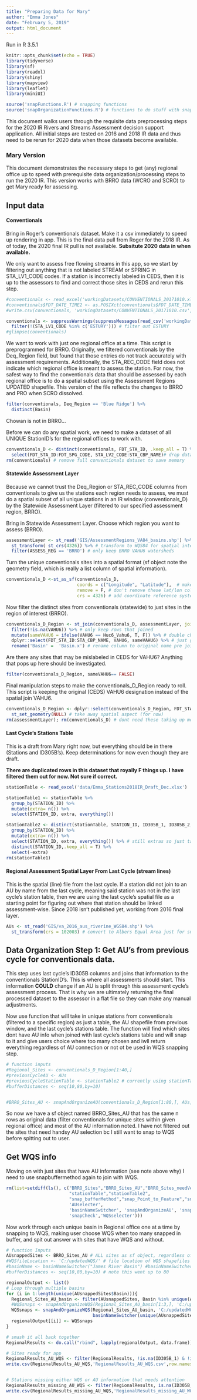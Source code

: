```yaml
---
title: "Preparing Data for Mary"
author: "Emma Jones"
date: "February 5, 2019"
output: html_document
---
```


Run in R 3.5.1

```r
knitr::opts_chunk$set(echo = TRUE)
library(tidyverse)
library(sf)
library(readxl)
library(shiny)
library(mapview)
library(leaflet)
library(miniUI)

source('snapFunctions.R') # snapping functions
source('snapOrganizationFunctions.R') # functions to do stuff with snapping functions
```

This document walks users through the requisite data preprocessing steps for the 2020 IR Rivers and Streams Assessment decision support application. All initial steps are tested on 2016 and 2018 IR data and thus need to be rerun for 2020 data when those datasets become available.


### Mary Version

This document demonstrates the necessary steps to get (any) regional office up to speed with prerequisite data organization/processing steps to run the 2020 IR. This version works with BRRO data (WCRO and SCRO) to get Mary ready for assessing.

## Input data

#### Conventionals
Bring in Roger's conventionals dataset. Make it a csv immediately to speed up rendering in app. This is the final data pull from Roger for the 2018 IR. As of today, the 2020 final IR pull is not available. **Subsitute 2020 data in when available.**

We only want to assess free flowing streams in this app, so we start by filtering out anything that is not labeled STREAM or SPRING in STA_LV1_CODE codes. If a station is incorrectly labeled in CEDS, then it is up to the assessors to find and correct those sites in CEDS and rerun this step.

```r
#conventionals <- read_excel('workingDatasets/CONVENTIONALS_20171010.xlsx',sheet = 'CONVENTIONALS')
#conventionals$FDT_DATE_TIME2 <- as.POSIXct(conventionals$FDT_DATE_TIME, format="%m/%d/%y %H:%M")
#write.csv(conventionals, 'workingDatasets/CONVENTIONALS_20171010.csv', row.names=F)

conventionals <- suppressWarnings(suppressMessages(read_csv('workingDatasets/CONVENTIONALS_20171010.csv'))) %>%
  filter(!(STA_LV1_CODE %in% c('ESTURY'))) # filter out ESTURY
#glimpse(conventionals)
```

We want to work with just one regional office at a time. This script is preprogrammed for BRRO. Originally, we filtered conventionals by the Deq_Region field, but found that those entries do not track accurately with assessment requirements. Additionally, the STA_REC_CODE field does not indicate which regional office is meant to assess the station. For now, the safest way to find the conventionals data that should be assessed by each regional office is to do a spatial subset using the Assessment Regions UPDATED shapefile. This version of the file reflects the changes to BRRO and PRO when SCRO dissolved.

```r
filter(conventionals, Deq_Region == 'Blue Ridge') %>%
  distinct(Basin)
```

Chowan is not in BRRO...

Before we can do any spatial work, we need to make a dataset of all UNIQUE StationID's for the regional offices to work with. 

```r

conventionals_D <- distinct(conventionals, FDT_STA_ID, .keep_all = T) %>%
  select(FDT_STA_ID:FDT_SPG_CODE, STA_LV2_CODE:STA_CBP_NAME)# drop data to avoid any confusion
rm(conventionals) # remove full conventionals dataset to save memory
```


#### Statewide Assessment Layer

Because we cannot trust the Deq_Region or STA_REC_CODE columns from conventionals to give us the stations each region needs to assess, we must do a spatial subset of all unique stations in an IR window (conventionals_D) by the Statewide Assessment Layer (filtered to our specified assessment region, BRRO).

Bring in Statewide Assessment Layer. Choose which region you want to assess (BRRO).

```r
assessmentLayer <- st_read('GIS/AssessmentRegions_VA84_basins.shp') %>%
  st_transform( st_crs(4326)) %>% # transform to WQS84 for spatial intersection
  filter(ASSESS_REG == 'BRRO') # only keep BRRO VAHU6 watersheds
```

Turn the unique conventionals sites into a spatial format (sf object note the geometry field, which is really a list column of spatial information).

```r
conventionals_D <-st_as_sf(conventionals_D, 
                           coords = c("Longitude", "Latitude"),  # make spatial layer using these columns
                           remove = F, # don't remove these lat/lon cols from df
                           crs = 4326) # add coordinate reference system, needs to be geographic for now bc entering lat/lng, 
```


Now filter the distinct sites from conventionals (statewide) to just sites in the region of interest (BRRO).

```r
conventionals_D_Region <- st_join(conventionals_D, assessmentLayer, join = st_intersects) %>%
  filter(!is.na(VAHU6)) %>% # only keep rows that joined
  mutate(sameVAHU6 = ifelse(VAHU6 == Huc6_Vahu6, T, F)) %>% # double check the VAHU6 watershed matches from CEDS to actual spatial layer
  dplyr::select(FDT_STA_ID:STA_CBP_NAME, VAHU6, sameVAHU6) %>% # just get columns we are interested in
  rename('Basin' =  'Basin.x') # rename column to original name pre join
```

Are there any sites that may be mislabeled in CEDS for VAHU6? Anything that pops up here should be investigated.
```r
filter(conventionals_D_Region, sameVAHU6== FALSE)
```

Final manipulation steps to make the conventionals_D_Region ready to roll. This script is keeping the original (CEDS) VAHU6 designation instead of the spatial join VAHU6.

```r
conventionals_D_Region <- dplyr::select(conventionals_D_Region, FDT_STA_ID:STA_CBP_NAME) %>% # get rid of the extra VAHU6 columns
  st_set_geometry(NULL) # take away spatial aspect (for now)
rm(assessmentLayer); rm(conventionals_D) # dont need these taking up memory anymore
```


#### Last Cycle's Stations Table

This is a draft from Mary right now, but everything should be in there (Stations and ID305B's). Keep determinations for now even though they are draft.

**There are duplicated rows in this dataset that royally F things up. I have filtered them out for now. Not sure if correct.**

```r
stationTable <- read_excel('data/Emma_Stations2018IR_Draft_Dec.xlsx')

stationTable1 <- stationTable %>%
  group_by(STATION_ID) %>%
  mutate(extra= n()) %>%
  select(STATION_ID, extra, everything())

stationTable2 <- distinct(stationTable, STATION_ID, ID305B_1, ID305B_2, ID305B_3, .keep_all = T)%>%
  group_by(STATION_ID) %>%
  mutate(extra= n()) %>%
  select(STATION_ID, extra, everything()) %>% # still extras so just take distinct STATION_ID 
  distinct(STATION_ID,.keep_all = T) %>%
  select(-extra)
rm(stationTable1)
```


#### Regional Assessment Spatial Layer From Last Cycle (stream lines)

This is the spatial (line) file from the last cycle. If a station did not join to an AU by name from the last cycle, meaning said station was not in the last cycle's station table, then we are using the last cycle's spatial file as a starting point for figuring out where that station should be linked assessment-wise. Since 2018 isn't published yet, working from 2016 final layer. 

```r
AUs <- st_read('GIS/va_2016_aus_riverine_WGS84.shp') %>%
  st_transform(crs = 102003) # convert to Albers Equal Area just for snapping
```



## Data Organization Step 1: Get AU's from previous cycle for conventionals data.

This step uses last cycle's ID305B columns and joins that information to the conventionals StationID's. This is where all assessments should start. This information **COULD** change if an AU is split through this assessment cycle's assessment process. That is why we are ultimately returning the final processed dataset to the assessor in a flat file so they can make any manual adjustments.


Now use function that will take in unique stations from conventionals (filtered to a specific region) as just a table, the AU shapefile from previous window, and the last cycle's stations table. The function will find which sites dont have AU info when joined with last cycle's stations table and will snap to it and give users choice where too many chosen and iwll return everything regardless of AU connection or not ot be used in WQS snapping step. 

```r
# function inputs
#Regional_Sites <- conventionals_D_Region[1:40,]
#previousCycleAU <- AUs
#previousCycleStationTable <- stationTable2 # currently using stationTable2 bc duplicate rows deleted
#bufferDistances <- seq(10,80,by=10)


#BRRO_Sites_AU <- snapAndOrganizeAU(conventionals_D_Region[1:80,], AUs, stationTable2, seq(10,80,by=10))
```


So now we have a sf object named BRRO_Sites_AU that has the same n rows as original data (filter conventionals for unique sites within given regional office) and most of the AU information noted. I have not filtered out the sites that need handsy AU selection bc I still want to snap to WQS before spitting out to user.


## Get WQS info

Moving on with just sites that have AU information (see note above why) I need to use snapbuffermethod again to join with WQS. 

```r
rm(list=setdiff(ls(), c("BRRO_Sites","BRRO_Sites_AU","BRRO_Sites_needVeryManualAU",'conventionals_D',
                        "stationTable","stationTable2",
                        "snap_bufferMethod","snap_Point_to_Feature","snap_Points_to_Feature_List","snapCheck",
                        'AUselecter',
                        'basinNameSwitcher', 'snapAndOrganizeAU', 'snapAndOrganizeWQS',
                        'snapCheck','WQSselecter')))
```

Now work through each unique basin in Regional office one at a time by snapping to WQS, making user choose WQS when too many snapped in buffer, and spit out answer with sites that have WQS and without.

```r
# function Inputs
AUsnappedSites <- BRRO_Sites_AU # ALL sites as sf object, regardless of AU connection or not
#WQSfileLocation <- 'C:/updatedWQS/' # file location of WQS shapefiles
#basinName <- basinNameSwitcher("James River Basin") #basinNameSwitcher(unique(AUsnappedSites$Basin)[i])
#bufferDistances <- seq(10,80,by=10) # note this went up to 80

regionalOutput <- list()
# Loop through multiple basins
for (i in 1:length(unique(AUsnappedSites$Basin))){
  Regional_Sites_AU_basin <- filter(AUsnappedSites, Basin %in% unique(AUsnappedSites$Basin)[i] )
  #WQSsnaps <- snapAndOrganizeWQS(Regional_Sites_AU_basin[1:3,], 'C:/updatedWQS/', 
  WQSsnaps <- snapAndOrganizeWQS(Regional_Sites_AU_basin, 'C:/updatedWQS/', 
                                 basinNameSwitcher(unique(AUsnappedSites$Basin)[i]),  seq(10,80,by=10))
  regionalOutput[[i]] <- WQSsnaps
}

# smash it all back together
RegionalResults <- do.call("rbind", lapply(regionalOutput, data.frame))

# Sites ready for app
RegionalResults_AU_WQS <- filter(RegionalResults, !is.na(ID305B_1) & !is.na(OBJECTID))
write.csv(RegionalResults_AU_WQS,'RegionalResults_AU_WQS.csv',row.names = F)


# Stations missing either WQS or AU information that needs attention
RegionalResults_missing_AU_WQS <- filter(RegionalResults, is.na(ID305B_1) | is.na(OBJECTID))
write.csv(RegionalResults_missing_AU_WQS,'RegionalResults_missing_AU_WQS.csv',row.names = F) 

```


